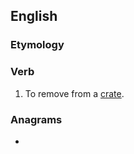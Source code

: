 ==English==

===Etymology===
{{prefix|un|crate|lang=en}}

===Verb===
{{en-verb|uncrates|uncrating|uncrated|uncrated}}

# To remove from a [[crate]].

===Anagrams===
* {{anagrams|en|a=acenrtu|Centaur|centaur|traunce|untrace}}